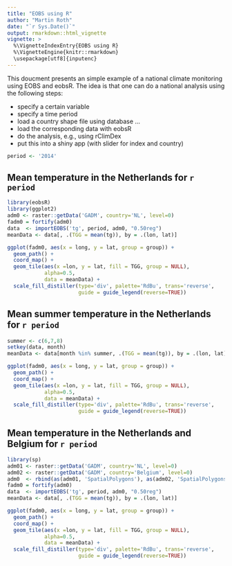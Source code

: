 ```yaml
---
title: "EOBS using R"
author: "Martin Roth"
date: "`r Sys.Date()`"
output: rmarkdown::html_vignette
vignette: >
  %\VignetteIndexEntry{EOBS using R}
  %\VignetteEngine{knitr::rmarkdown}
  \usepackage[utf8]{inputenc}
---
```


This doucment presents an simple example of a national climate monitoring using EOBS and eobsR.
The idea is that one can do a national analysis using the following steps:

- specify a certain variable
- specify a time period
- load a country shape file using database ...
- load the corresponding data with eobsR
- do the analysis, e.g., using rClimDex
- put this into a shiny app (with slider for index and country)

```r
period <- '2014'
```
## Mean temperature in the Netherlands for `r period`
```r
library(eobsR)
library(ggplot2)
adm0 <- raster::getData('GADM', country='NL', level=0)
fadm0 = fortify(adm0)
data  <- importEOBS('tg', period, adm0, "0.50reg")
meanData <- data[, .(TGG = mean(tg)), by = .(lon, lat)]
```

```r

ggplot(fadm0, aes(x = long, y = lat, group = group)) +
  geom_path() +
  coord_map() +
  geom_tile(aes(x =lon, y = lat, fill = TGG, group = NULL),
            alpha=0.5,
            data = meanData) +
  scale_fill_distiller(type='div', palette='RdBu', trans='reverse',
                       guide = guide_legend(reverse=TRUE))
```

## Mean summer temperature in the Netherlands for `r period`
```r
summer <- c(6,7,8)
setkey(data, month)
meanData <- data[month %in% summer, .(TGG = mean(tg)), by = .(lon, lat)]
```

```r

ggplot(fadm0, aes(x = long, y = lat, group = group)) +
  geom_path() +
  coord_map() +
  geom_tile(aes(x =lon, y = lat, fill = TGG, group = NULL),
            alpha=0.5,
            data = meanData) +
  scale_fill_distiller(type='div', palette='RdBu', trans='reverse',
                       guide = guide_legend(reverse=TRUE))
```

## Mean temperature in the Netherlands and Belgium for `r period`
```r
library(sp)
adm01 <- raster::getData('GADM', country='NL', level=0)
adm02 <- raster::getData('GADM', country='Belgium', level=0)
adm0  <- rbind(as(adm01, 'SpatialPolygons'), as(adm02, 'SpatialPolygons'), makeUniqueIDs=TRUE)
fadm0 = fortify(adm0)
data  <- importEOBS('tg', period, adm0, "0.50reg")
meanData <- data[, .(TGG = mean(tg)), by = .(lon, lat)]
```

```r

ggplot(fadm0, aes(x = long, y = lat, group = group)) +
  geom_path() +
  coord_map() +
  geom_tile(aes(x =lon, y = lat, fill = TGG, group = NULL),
            alpha=0.5,
            data = meanData) +
  scale_fill_distiller(type='div', palette='RdBu', trans='reverse',
                       guide = guide_legend(reverse=TRUE))
```

